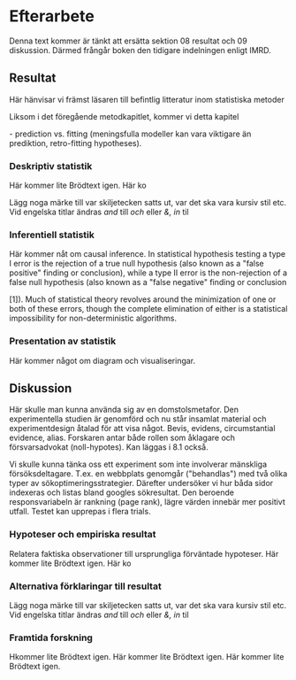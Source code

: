 # Efterarbete {#chap08}
[08-0-wc-file]: <> (5.71 %)
[08-0-comment]: <> (2 sidor)

Denna text kommer är tänkt att ersätta sektion 08 resultat och 09 diskussion. Därmed frångår boken den tidigare indelningen enligt IMRD.


## Resultat {#sec08.1}
[08-1-wc-file]: <> (15.98 %)
[08-1-comment]: <> (4 sidor)

Här hänvisar vi främst läsaren till befintlig litteratur inom statistiska metoder

Liksom i det föregående metodkapitlet, kommer vi detta kapitel

\- prediction vs. fitting (meningsfulla modeller kan vara viktigare än prediktion, retro-fitting hypotheses).

### Deskriptiv statistik {#sub08.1.1}

Här kommer lite Brödtext igen. Här ko

Lägg noga märke till var skiljetecken satts ut, var det ska vara kursiv stil etc. Vid engelska titlar ändras *and* till *och* eller *&, in* til

### Inferentiell statistik {#sub08.1.2}

Här kommer nåt om causal inference. In statistical hypothesis testing a type I error is the rejection of a true null hypothesis (also known as a \"false positive\" finding or conclusion), while a type II error is the non-rejection of a false null hypothesis (also known as a \"false negative\" finding or conclusion

\[1\]). Much of statistical theory revolves around the minimization of one or both of these errors, though the complete elimination of either is a statistical impossibility for non-deterministic algorithms.

### Presentation av statistik {#sub08.1.3}

Här kommer något om diagram och visualiseringar.




## Diskussion {#sec08.2}
[08-2-wc-file]: <> (16.07 %)
[08-2-comment]: <> (4 sidor)

Här skulle man kunna använda sig av en domstolsmetafor. Den experimentella studien är genomförd och nu står insamlat material och experimentdesign åtalad för att visa något. Bevis, evidens, circumstantial evidence, alias. Forskaren antar både rollen som åklagare och försvarsadvokat (noll-hypotes). Kan läggas i 8.1 också.

Vi skulle kunna tänka oss ett experiment som inte involverar mänskliga försöksdeltagare. T.ex. en webbplats genomgår (\"behandlas\") med två olika typer av sökoptimeringsstrategier. Därefter undersöker vi hur båda sidor indexeras och listas bland googles sökresultat. Den beroende responsvariabeln är rankning (page rank), lägre värden innebär mer positivt utfall. Testet kan upprepas i flera trials.

### Hypoteser och empiriska resultat {#sub08.2.1}

Relatera faktiska observationer till ursprungliga förväntade hypoteser. Här kommer lite Brödtext igen. Här ko

### Alternativa förklaringar till resultat {#sub08.2.2}

Lägg noga märke till var skiljetecken satts ut, var det ska vara kursiv stil etc. Vid engelska titlar ändras *and* till *och* eller *&, in* til

### Framtida forskning {#sub08.2.3}

Hkommer lite Brödtext igen. Här kommer lite Brödtext igen. Här kommer lite Brödtext igen.



